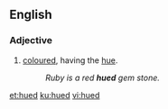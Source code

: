==English==

===Adjective===
{{en-adj|-}}

# [[coloured]], having the [[hue]].
#: ''Ruby is a red '''hued''' gem stone.''

[[et:hued]]
[[ku:hued]]
[[vi:hued]]